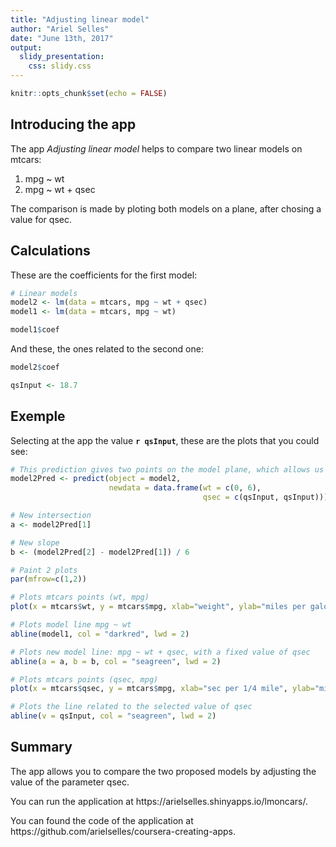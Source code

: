 ```yaml
---
title: "Adjusting linear model"
author: "Ariel Selles"
date: "June 13th, 2017"
output: 
  slidy_presentation: 
    css: slidy.css
---
```


```r
knitr::opts_chunk$set(echo = FALSE)
```

## Introducing the app

The app *Adjusting linear model* helps to compare two linear models on mtcars:

1. mpg ~ wt
2. mpg ~ wt + qsec

The comparison is made by ploting both models on a plane, after chosing a value for qsec. 

## Calculations

These are the coefficients for the first model:

```r
# Linear models
model2 <- lm(data = mtcars, mpg ~ wt + qsec)
model1 <- lm(data = mtcars, mpg ~ wt)

model1$coef
```

And these, the ones related to the second one:

```r
model2$coef

qsInput <- 18.7
```

## Exemple

Selecting at the app the value **`r qsInput`**, these are the plots that you could see:

```r



# This prediction gives two points on the model plane, which allows us to calculate the new line
model2Pred <- predict(object = model2,
                      newdata = data.frame(wt = c(0, 6),
                                           qsec = c(qsInput, qsInput)))

# New intersection
a <- model2Pred[1]

# New slope
b <- (model2Pred[2] - model2Pred[1]) / 6

# Paint 2 plots
par(mfrow=c(1,2))

# Plots mtcars points (wt, mpg)
plot(x = mtcars$wt, y = mtcars$mpg, xlab="weight", ylab="miles per galon", main="Comparing models")

# Plots model line mpg ~ wt
abline(model1, col = "darkred", lwd = 2)

# Plots new model line: mpg ~ wt + qsec, with a fixed value of qsec
abline(a = a, b = b, col = "seagreen", lwd = 2)

# Plots mtcars points (qsec, mpg)
plot(x = mtcars$qsec, y = mtcars$mpg, xlab="sec per 1/4 mile", ylab="miles per galon", main="Selected qsec")

# Plots the line related to the selected value of qsec
abline(v = qsInput, col = "seagreen", lwd = 2)

```

## Summary

The app allows you to compare the two proposed models by adjusting the value of the parameter qsec.

You can run the application at https://arielselles.shinyapps.io/lmoncars/.

You can found the code of the application at https://github.com/arielselles/coursera-creating-apps.